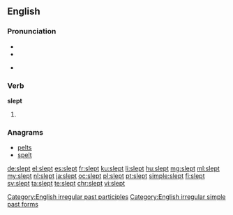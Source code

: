 {{also|slēpt}}
==English==

===Pronunciation===
* {{IPA|/slɛpt/}}
* {{audio|en-us-slept.ogg|Audio (US)}}

* {{rhymes|ɛpt}}

===Verb===
'''slept'''

# {{en-past of|sleep}}

===Anagrams===
* [[pelts#English|pelts]]
* [[spelt#English|spelt]]

[[Category:English irregular past participles]]
[[Category:English irregular simple past forms]]

[[de:slept]]
[[el:slept]]
[[es:slept]]
[[fr:slept]]
[[ku:slept]]
[[li:slept]]
[[hu:slept]]
[[mg:slept]]
[[ml:slept]]
[[my:slept]]
[[nl:slept]]
[[ja:slept]]
[[oc:slept]]
[[pl:slept]]
[[pt:slept]]
[[simple:slept]]
[[fi:slept]]
[[sv:slept]]
[[ta:slept]]
[[te:slept]]
[[chr:slept]]
[[vi:slept]]